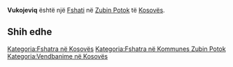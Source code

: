 {{Fshat në Kosovës
 | Emri                = Vukojeviq
 | EmriAlt                = Vukojevice,Vukojevici,Vukojeviq,Vukojeviće,Vukojevići,Vukovici,Vukovići,Вуковићи,Вукојевиће,Вукојевићи
 | Emri (Rasa dhanore) = 
 | Figura              = 
 | Shteti              = Kosovës
 | Komuna              = Zubin Potok
 | Kodi postar         = 
 | Sipërfaqja          = 

 | Popullsia           = 

 | Regj. i popullsisë  = 
 | Dend. e popullsisë  = 
 | Faqja zyrtare       = 
 <!--- Koordinatat ----> 
 | Gjerësia            = 42.95111
 | Gjatësia            = 20.56083
 | Lartësia            = 
}}
'''Vukojeviq''' është një [[Fshati]] në [[Zubin Potok]] të [[Kosovës]].

<!-- == Gjeografia == -->
<!-- == Historia == -->
<!-- == Demografia == -->
== Shih edhe ==
{{Komuna Zubin Potok}}
{{Kosovo-Administrata-Cung}}

[[Kategoria:Fshatra në Kosovës]]
[[Kategoria:Fshatra në Kommunes Zubin Potok]]
[[Kategoria:Vendbanime në Kosovës]]